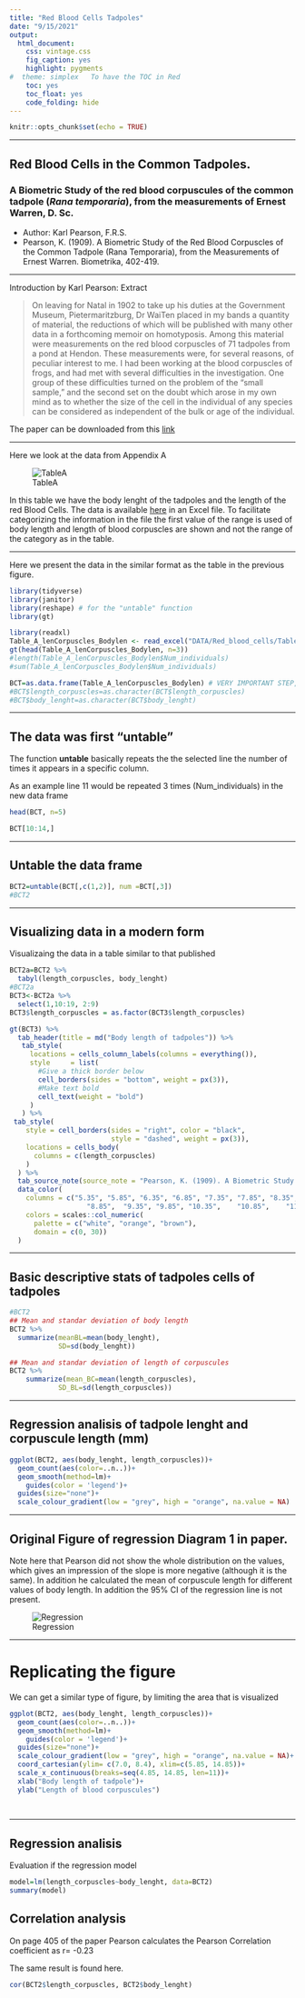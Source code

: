 ```yaml
---
title: "Red Blood Cells Tadpoles"
date: "9/15/2021"
output:
  html_document:
    css: vintage.css
    fig_caption: yes
    highlight: pygments
#  theme: simplex   To have the TOC in Red
    toc: yes
    toc_float: yes
    code_folding: hide
---
```


```r
knitr::opts_chunk$set(echo = TRUE)
```

***

## Red Blood Cells in the Common Tadpoles.

### A Biometric Study of the red blood corpuscules of the common tadpole (*Rana temporaria*), from the measurements of Ernest Warren, D. Sc. 

 - Author: Karl Pearson, F.R.S.
 - Pearson, K. (1909). A Biometric Study of the Red Blood Corpuscles of the Common Tadpole (Rana Temporaria), from the Measurements of Ernest Warren. Biometrika, 402-419.
 
***

Introduction by Karl Pearson: Extract

  > On leaving for Natal in 1902 to take up his duties at the Government Museum, Pietermaritzburg, Dr WaiTen placed in my bands a quantity of material,
the reductions of which will be published with many other data in a forthcoming memoir on homotyposis. Among this material were measurements on the red blood corpuscles of 71 tadpoles from a pond at Hendon. These measurements were, for several reasons, of peculiar interest to me. I had been working at the blood corpuscles of frogs, and had met with several difficulties in the investigation. One group of these difficulties turned on the problem of the "small sample," and the second set on the doubt which arose in my own mind as to whether the size of the cell in the individual of any species can be considered as independent of the bulk or age of the individual.

The paper can be downloaded from this [link](Data/Red_blood_cells/RED_BLOOD_CORPUSCLES_RANA_1909.pdf)

***

Here we look at the data from Appendix A  

![TableA](Graficos/Table_A_Blood_Cells_Tadpoles.jpg)

In this table we have the body lenght of the tadpoles and the length of the red Blood Cells. The data is available  [here](DATA/Red_blood_cells/Table_A_lenCorpuscles_Bodylen.xlsx) in an Excel file. To facilitate categorizing the information in the file the first value of the range is used of body length and length of blood corpuscles are shown and not the range of the category as in the table. 

***

Here we present the data in the similar format as the table in the previous figure.


```r
library(tidyverse)
library(janitor)
library(reshape) # for the "untable" function
library(gt)
```


```r
library(readxl)
Table_A_lenCorpuscles_Bodylen <- read_excel("DATA/Red_blood_cells/Table_A_lenCorpuscles_Bodylen.xlsx")
gt(head(Table_A_lenCorpuscles_Bodylen, n=3))
#length(Table_A_lenCorpuscles_Bodylen$Num_individuals)
#sum(Table_A_lenCorpuscles_Bodylen$Num_individuals)

BCT=as.data.frame(Table_A_lenCorpuscles_Bodylen) # VERY IMPORTANT STEP, convert to a data frame
#BCT$length_corpuscles=as.character(BCT$length_corpuscles)
#BCT$body_lenght=as.character(BCT$body_lenght)
```

***

## The data was first "untable" 

The function **untable** basically repeats the the selected line the number of times it appears in a specific column.  

As an example line 11 would be repeated 3 times (Num_individuals) in the new data frame



```r

head(BCT, n=5)

BCT[10:14,]
```

***

## Untable the data frame

```r
BCT2=untable(BCT[,c(1,2)], num =BCT[,3])
#BCT2

```

***

## Visualizing data in a modern form

Visualizaing the data in a table similar to that published

```r
BCT2a=BCT2 %>% 
  tabyl(length_corpuscles, body_lenght)
#BCT2a
BCT3<-BCT2a %>% 
  select(1,10:19, 2:9)
BCT3$length_corpuscles = as.factor(BCT3$length_corpuscles)

gt(BCT3) %>% 
  tab_header(title = md("Body length of tadpoles")) %>% 
   tab_style(
     locations = cells_column_labels(columns = everything()),
     style     = list(
       #Give a thick border below
       cell_borders(sides = "bottom", weight = px(3)),
       #Make text bold
       cell_text(weight = "bold")
     )
   ) %>% 
 tab_style(
    style = cell_borders(sides = "right", color = "black", 
                         style = "dashed", weight = px(3)),
    locations = cells_body(
      columns = c(length_corpuscles)
    )
  ) %>% 
  tab_source_note(source_note = "Pearson, K. (1909). A Biometric Study of the Red Blood Corpuscles of the Common Tadpole (Rana Temporaria), from the Measurements of Ernest Warren. Biometrika, 402-419.") %>% 
  data_color(
    columns = c("5.35", "5.85", "6.35",	"6.85",	"7.35",	"7.85",	"8.35",
                   "8.85",	"9.35",	"9.85",	"10.35",	"10.85",	"11.35",	"11.85",	"12.35",	"13.35",	"13.84",	"13.85"),
    colors = scales::col_numeric(
      palette = c("white", "orange", "brown"),
      domain = c(0, 30))
  )
```

***


## Basic descriptive stats of tadpoles cells of tadpoles

```r
#BCT2
## Mean and standar deviation of body length
BCT2 %>% 
  summarize(meanBL=mean(body_lenght),
            SD=sd(body_lenght))

## Mean and standar deviation of length of corpuscules
BCT2 %>% 
    summarize(mean_BC=mean(length_corpuscles),
            SD_BL=sd(length_corpuscles))
```

***

## Regression analisis of tadpole lenght and corpuscule length (mm)


```r
ggplot(BCT2, aes(body_lenght, length_corpuscles))+
  geom_count(aes(color=..n..))+
  geom_smooth(method=lm)+
    guides(color = 'legend')+
  guides(size="none")+
  scale_colour_gradient(low = "grey", high = "orange", na.value = NA)
```

***

## Original Figure of regression **Diagram 1** in paper.

Note here that Pearson did not show the whole distribution on the values, which gives an impression of the slope is more negative (although it is the same).  In addition he calculated the mean of corpuscule length for different values of body length.   In addition the 95% CI of the regression line is not present.  

![Regression ](Graficos/Tadpole_Regression_Diagram_1.png)

***

# Replicating the figure

We can get a similar type of figure, by limiting the area that is visualized 


```r
ggplot(BCT2, aes(body_lenght, length_corpuscles))+
  geom_count(aes(color=..n..))+
  geom_smooth(method=lm)+
    guides(color = 'legend')+
  guides(size="none")+
  scale_colour_gradient(low = "grey", high = "orange", na.value = NA)+
  coord_cartesian(ylim= c(7.0, 8.4), xlim=c(5.85, 14.85))+
  scale_x_continuous(breaks=seq(4.85, 14.85, len=11))+
  xlab("Body length of tadpole")+
  ylab("Length of blood corpuscules")
  
  
```


***

## Regression analisis

Evaluation if the regression model

```r
model=lm(length_corpuscles~body_lenght, data=BCT2)
summary(model)
```


## Correlation analysis

On page 405 of the paper Pearson calculates the Pearson Correlation coefficient as r= -0.23

The same result is found here.  

```r
cor(BCT2$length_corpuscles, BCT2$body_lenght)
```


